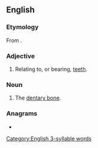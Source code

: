 ==English==

===Etymology===
From {{uder|en|frm|dentaire}}.

===Adjective===
{{en-adj|-}}

# {{lb|en|anatomy}} Relating to, or bearing, [[tooth|teeth]].

===Noun===
{{en-noun}}

# {{lb|en|anatomy}} The [[dentary bone]].

===Anagrams===
* {{anagrams|en|a=adenrty|trayned}}

[[Category:English 3-syllable words]]